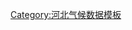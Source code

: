 {{Weather box
|width = auto
|metric first = y
|single line = y
|location = 黄骅市气象数据（1971年至2000年）
|Jan high C = 1.9
|Feb high C = 5.1
|Mar high C = 11.6
|Apr high C = 20.4
|May high C = 26.4
|Jun high C = 30.8
|Jul high C = 31.4
|Aug high C = 30.1
|Sep high C = 26.5
|Oct high C = 20.0
|Nov high C = 11.0
|Dec high C = 4.2
|year high C = 18.3
|Jan mean C = -3.8
|Feb mean C = -1.1
|Mar mean C = 5.3
|Apr mean C = 13.8
|May mean C = 19.8
|Jun mean C = 24.8
|Jul mean C = 26.6
|Aug mean C = 25.6
|Sep mean C = 20.8
|Oct mean C = 13.9
|Nov mean C = 5.2
|Dec mean C = -1.4
|year mean C = 12.5
|Jan low C = −8.2
|Feb low C = −5.7
|Mar low C = 0.2
|Apr low C = 7.8
|May low C = 13.8
|Jun low C = 19.3
|Jul low C = 22.4
|Aug low C = 21.6
|Sep low C = 15.9
|Oct low C = 9.0
|Nov low C = 0.7
|Dec low C = −5.5
|year low C = 7.6
|Jan record high C = 13.6
|Feb record high C = 21.8
|Mar record high C = 26.4
|Apr record high C = 32.7
|May record high C = 38.0
|Jun record high C = 41.0
|Jul record high C = 40.5
|Aug record high C = 37.3
|Sep record high C = 34.9
|Oct record high C = 31.3
|Nov record high C = 23.4
|Dec record high C = 17.6
|Jan record low C = −19.0
|Feb record low C = −18.2
|Mar record low C = -16.5
|Apr record low C = -4.0
|May record low C = 4.5
|Jun record low C = 10.4
|Jul record low C = 15.0
|Aug record low C = 13.2
|Sep record low C = 6.1
|Oct record low C = -1.8
|Nov record low C = -12.0
|Dec record low C = −18.7
|precipitation colour = green
|Jan precipitation mm = 3.6
|Feb precipitation mm = 5.1
|Mar precipitation mm = 8.6
|Apr precipitation mm = 20.3
|May precipitation mm = 35.2
|Jun precipitation mm = 82.2
|Jul precipitation mm = 199.2
|Aug precipitation mm = 129.0
|Sep precipitation mm = 43.3
|Oct precipitation mm = 23.9
|Nov precipitation mm = 12.8
|Dec precipitation mm = 4.5
|year precipitation mm = 
|unit precipitation days = 0.1 mm
|Jan precipitation days = 2.0
|Feb precipitation days = 2.4
|Mar precipitation days = 3.2
|Apr precipitation days = 4.7
|May precipitation days = 6.2
|Jun precipitation days = 8.4
|Jul precipitation days = 12.4
|Aug precipitation days = 9.9
|Sep precipitation days = 5.8
|Oct precipitation days = 4.8
|Nov precipitation days = 3.5
|Dec precipitation days = 2.0
|source = [[中国天气网]]<ref>{{cite web |title=黄骅 - 气象数据 |url=http://www.weather.com.cn/cityintro/101090713.shtml? |website=[[中国天气网]] |publisher=[[中国气象局]]公共气象服务中心 |access-date=2021-11-17}}</ref>
}}<noinclude>
{{Template reference list}}
[[Category:河北气候数据模板]]
</noinclude>